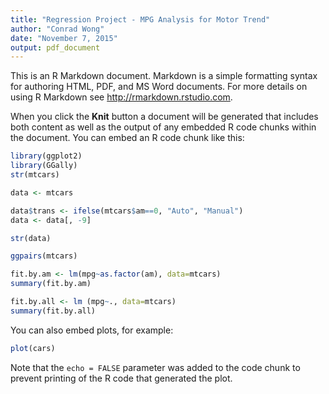 ```yaml
---
title: "Regression Project - MPG Analysis for Motor Trend"
author: "Conrad Wong"
date: "November 7, 2015"
output: pdf_document
---
```


This is an R Markdown document. Markdown is a simple formatting syntax for authoring HTML, PDF, and MS Word documents. For more details on using R Markdown see <http://rmarkdown.rstudio.com>.

When you click the **Knit** button a document will be generated that includes both content as well as the output of any embedded R code chunks within the document. You can embed an R code chunk like this:

```r

library(ggplot2)
library(GGally)
str(mtcars)

data <- mtcars

data$trans <- ifelse(mtcars$am==0, "Auto", "Manual")
data <- data[, -9]

str(data)

ggpairs(mtcars)

fit.by.am <- lm(mpg~as.factor(am), data=mtcars)
summary(fit.by.am)

fit.by.all <- lm (mpg~., data=mtcars)
summary(fit.by.all)
```

You can also embed plots, for example:

```r
plot(cars)
```

Note that the `echo = FALSE` parameter was added to the code chunk to prevent printing of the R code that generated the plot.
